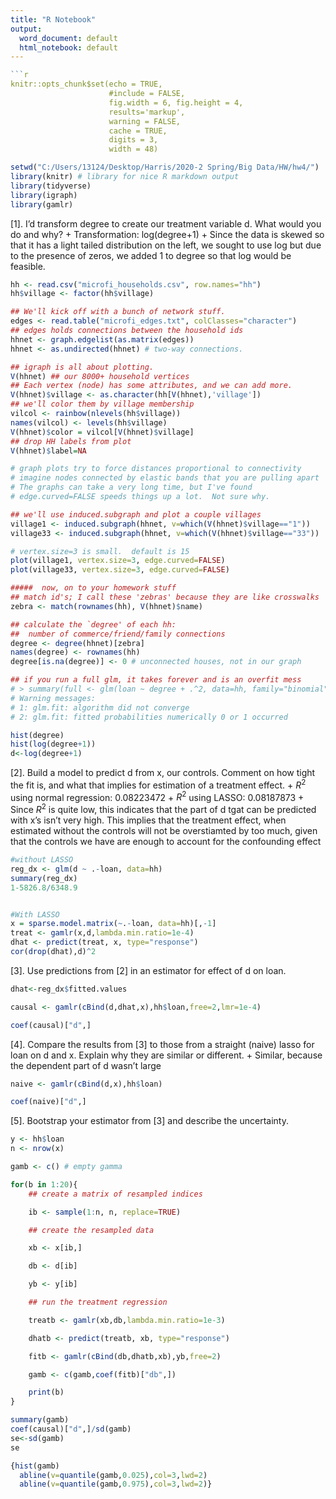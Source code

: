 ```yaml
---
title: "R Notebook"
output:
  word_document: default
  html_notebook: default
---
```



```r
```r
knitr::opts_chunk$set(echo = TRUE, 
                      #include = FALSE, 
                      fig.width = 6, fig.height = 4,
                      results='markup',
                      warning = FALSE,
                      cache = TRUE,
                      digits = 3,
                      width = 48) 
```


```r

setwd("C:/Users/13124/Desktop/Harris/2020-2 Spring/Big Data/HW/hw4/")
library(knitr) # library for nice R markdown output
library(tidyverse)
library(igraph)
library(gamlr)
```



[1]. I’d transform degree to create our treatment variable d. What would you do and why?
+ Transformation: log(degree+1)
+ Since the data is skewed so that it has a light tailed distribution on the left, we sought to use log but due to the presence of zeros, we added 1 to degree so that log would be feasible. 

```r
hh <- read.csv("microfi_households.csv", row.names="hh")
hh$village <- factor(hh$village)

## We'll kick off with a bunch of network stuff.
edges <- read.table("microfi_edges.txt", colClasses="character")
## edges holds connections between the household ids
hhnet <- graph.edgelist(as.matrix(edges))
hhnet <- as.undirected(hhnet) # two-way connections.

## igraph is all about plotting.  
V(hhnet) ## our 8000+ household vertices
## Each vertex (node) has some attributes, and we can add more.
V(hhnet)$village <- as.character(hh[V(hhnet),'village'])
## we'll color them by village membership
vilcol <- rainbow(nlevels(hh$village))
names(vilcol) <- levels(hh$village)
V(hhnet)$color = vilcol[V(hhnet)$village]
## drop HH labels from plot
V(hhnet)$label=NA

# graph plots try to force distances proportional to connectivity
# imagine nodes connected by elastic bands that you are pulling apart
# The graphs can take a very long time, but I've found
# edge.curved=FALSE speeds things up a lot.  Not sure why.

## we'll use induced.subgraph and plot a couple villages 
village1 <- induced.subgraph(hhnet, v=which(V(hhnet)$village=="1"))
village33 <- induced.subgraph(hhnet, v=which(V(hhnet)$village=="33"))

# vertex.size=3 is small.  default is 15
plot(village1, vertex.size=3, edge.curved=FALSE)
plot(village33, vertex.size=3, edge.curved=FALSE)

```


```r
#####  now, on to your homework stuff
## match id's; I call these 'zebras' because they are like crosswalks
zebra <- match(rownames(hh), V(hhnet)$name)

## calculate the `degree' of each hh: 
##  number of commerce/friend/family connections
degree <- degree(hhnet)[zebra]
names(degree) <- rownames(hh)
degree[is.na(degree)] <- 0 # unconnected houses, not in our graph

## if you run a full glm, it takes forever and is an overfit mess
# > summary(full <- glm(loan ~ degree + .^2, data=hh, family="binomial"))
# Warning messages:
# 1: glm.fit: algorithm did not converge 
# 2: glm.fit: fitted probabilities numerically 0 or 1 occurred 

hist(degree)
hist(log(degree+1))
d<-log(degree+1)

```



[2]. Build a model to predict d from x, our controls. Comment on how tight the fit is, and what that implies for estimation of a treatment effect.
+ $R^{2}$ using normal regression: 0.08223472
+ $R^{2}$ using LASSO: 0.08187873
+ Since $R^{2}$ is quite low, this indicates that the part of d tgat can be predicted with x's isn't very high. This implies that the treatment effect, when estimated without the controls will not be overstiamted by too much, given that the controls we have are enough to account for the confounding effect

```r
#without LASSO
reg_dx <- glm(d ~ .-loan, data=hh)
summary(reg_dx)
1-5826.8/6348.9


#With LASSO
x = sparse.model.matrix(~.-loan, data=hh)[,-1]
treat <- gamlr(x,d,lambda.min.ratio=1e-4)
dhat <- predict(treat, x, type="response") 
cor(drop(dhat),d)^2

```



[3]. Use predictions from [2] in an estimator for effect of d on loan.


```r

dhat<-reg_dx$fitted.values

causal <- gamlr(cBind(d,dhat,x),hh$loan,free=2,lmr=1e-4)

coef(causal)["d",]

```



[4]. Compare the results from [3] to those from a straight (naive) lasso for loan on d and x. Explain why they are similar or different.
+ Similar, because the dependent part of d wasn't large

```r
naive <- gamlr(cBind(d,x),hh$loan)

coef(naive)["d",]

```



[5]. Bootstrap your estimator from [3] and describe the uncertainty.


```r

y <- hh$loan
n <- nrow(x)

gamb <- c() # empty gamma

for(b in 1:20){
	## create a matrix of resampled indices

	ib <- sample(1:n, n, replace=TRUE)

	## create the resampled data

	xb <- x[ib,]

	db <- d[ib]

	yb <- y[ib]

	## run the treatment regression

	treatb <- gamlr(xb,db,lambda.min.ratio=1e-3)

	dhatb <- predict(treatb, xb, type="response")

	fitb <- gamlr(cBind(db,dhatb,xb),yb,free=2)

	gamb <- c(gamb,coef(fitb)["db",])

	print(b)
}

summary(gamb) 
coef(causal)["d",]/sd(gamb)
se<-sd(gamb)
se

{hist(gamb)
  abline(v=quantile(gamb,0.025),col=3,lwd=2)
  abline(v=quantile(gamb,0.975),col=3,lwd=2)}

```






